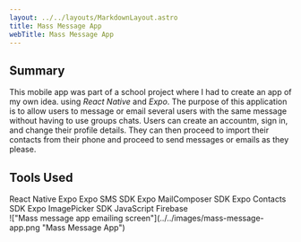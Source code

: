 ```yaml
---
layout: ../../layouts/MarkdownLayout.astro
title: Mass Message App
webTitle: Mass Message App
---
```



## Summary

This mobile app was part of a school project where I had to create an app of my own idea.
using _React Native_ and _Expo_. The purpose of this application is to allow users to
message or email several users with the same message without having to use groups chats.
Users can create an accountm, sign in, and change their profile details. They can then proceed
to import their contacts from their phone and proceed to send messages or emails as they
please.

## Tools Used

<div class="flex flex-wrap gap-4 max-w-3xl justify-center">
    <SkillTag>React Native</SkillTag>
    <SkillTag>Expo</SkillTag>
    <SkillTag>Expo SMS SDK</SkillTag>
    <SkillTag>Expo MailComposer SDK</SkillTag>
    <SkillTag>Expo Contacts SDK</SkillTag>
    <SkillTag>Expo ImagePicker SDK</SkillTag>
    <SkillTag>JavaScript</SkillTag>
    <SkillTag>Firebase</SkillTag>
</div>

<div class="mt-8">
    !["Mass message app emailing screen"](../../images/mass-message-app.png
    "Mass Message App")
</div>
